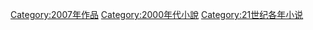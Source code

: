 {{Irregular navseasoncats||小說|2002年|2003年|2004年|2005年|2006年|2007年|2008年|2009年|2010年|2011年|2012年}}
[[Category:2007年作品|Category:2007年作品]]
[[Category:2000年代小說|Category:2000年代小說]]
[[Category:21世纪各年小说|Category:21世纪各年小说]]